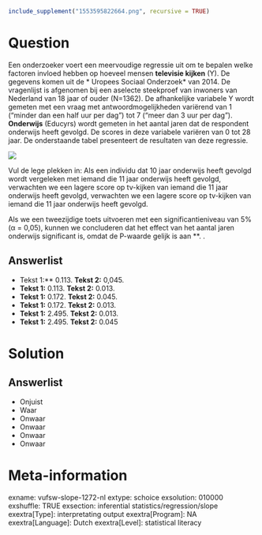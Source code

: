 ```r
include_supplement("1553595822664.png", recursive = TRUE)
```

Question
========
Een onderzoeker voert een meervoudige regressie uit om te bepalen welke factoren invloed hebben op hoeveel mensen **televisie kijken** (Y). De gegevens komen uit de
* Uropees Sociaal Onderzoek* van 2014. De vragenlijst is afgenomen bij een aselecte steekproef van inwoners van Nederland van 18 jaar of ouder (N=1362). De afhankelijke variabele Y wordt gemeten met een vraag met antwoordmogelijkheden variërend van 1 ("minder dan een half uur per dag") tot 7 ("meer dan 3 uur per dag"). **Onderwijs** (Educyrs) wordt gemeten in het aantal jaren dat de respondent onderwijs heeft gevolgd. De scores in deze variabele variëren van 0 tot 28 jaar. De onderstaande tabel presenteert de resultaten van deze regressie.  
  
![](1553595822664.png)
  
Vul de lege plekken in:  Als een individu dat 10 jaar onderwijs heeft gevolgd wordt vergeleken met iemand die 11 jaar onderwijs heeft gevolgd, verwachten we een lagere score op tv-kijken van iemand die 11 jaar onderwijs heeft gevolgd, verwachten we een lagere score op tv-kijken van iemand die 11 jaar onderwijs heeft gevolgd.  
  
Als we een tweezijdige toets uitvoeren met een significantieniveau van 5% (α = 0,05), kunnen we concluderen dat het effect van het aantal jaren onderwijs significant is, omdat de P-waarde gelijk is aan **. \Tekst 2.

Answerlist
----------
* Tekst 1:** 0.113. **Tekst 2:** 0,045.
* **Tekst 1:** 0.113. **Tekst 2:** 0.013.
* **Tekst 1:** 0.172. **Tekst 2:** 0.045.
* **Tekst 1:** 0.172. **Tekst 2:** 0.013.
* **Tekst 1:** 2.495. **Tekst 2:** 0.013.
* **Tekst 1:** 2.495. **Tekst 2:** 0.045

Solution
========

Answerlist
----------
* Onjuist
* Waar
* Onwaar
* Onwaar
* Onwaar
* Onwaar

Meta-information
================
exname: vufsw-slope-1272-nl
extype: schoice
exsolution: 010000
exshuffle: TRUE
exsection: inferential statistics/regression/slope
exextra[Type]: interpretating output
exextra[Program]: NA
exextra[Language]: Dutch
exextra[Level]: statistical literacy

